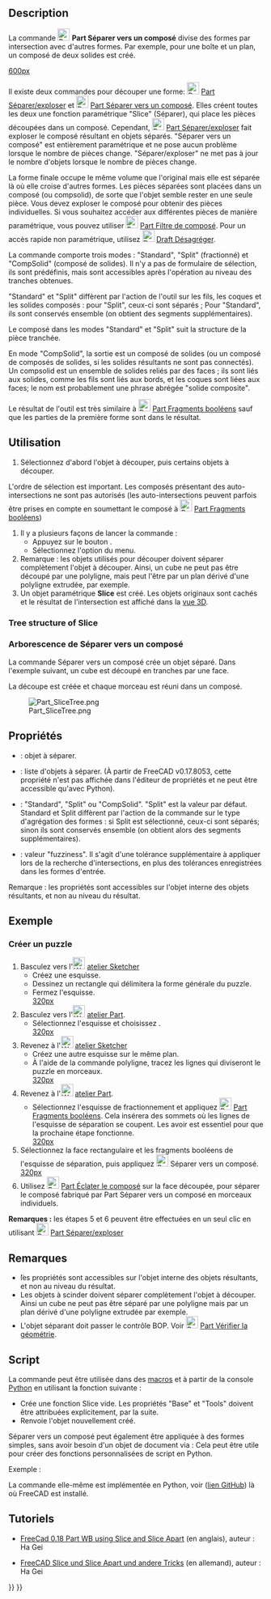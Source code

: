 <languages/>

{{Docnav/fr
|[[Part_SliceApart/fr|Séparer/exploser]]
|[[Part_XOR/fr|OU exclusif]]
|[[Part_Workbench/fr|Atelier Part]]
|IconL=Part_SliceApart.svg
|IconR=Part_XOR.svg
|IconC=Workbench_Part.svg
}}

{{GuiCommand/fr
|Name=Part Slice
|Name/fr=Part Séparer vers un composé
|MenuLocation=Part → Scinder → Séparer vers un composé
|Workbenches=[[Part_Workbench/fr|Part]]
|Version=0.17
|SeeAlso=[[Part_BooleanFragments/fr|Part Fragments booléens]], [[Part_XOR/fr|Part OU exclusif]], [[Part_CompJoinFeatures/fr|Part Jointure]], [[Part_Boolean/fr|Part Opérations booléennes]]
}}

==Description== 

La commande [[Image:Part_Slice.svg|24px]] '''Part Séparer vers un composé''' divise des formes par intersection avec d'autres formes. Par exemple, pour une boîte et un plan, un composé de deux solides est créé.

[[image:Part_Slice_Demo.png|600px]]

{{Caption|Ci-dessus : les pièces ont été déplacées manuellement après l'operation, pour montrer le découpage.}}

Il existe deux commandes pour découper une forme: [[Image:Part_SliceApart.svg|24px]] [[Part_SliceApart/fr|Part Séparer/exploser]] et [[Image:Part_Slice.svg|24px]] [[Part_Slice/fr|Part Séparer vers un composé]]. Elles créent toutes les deux une fonction paramétrique "Slice" (Séparer), qui place les pièces découpées dans un composé. Cependant, [[Image:Part_SliceApart.svg|24px]] [[Part_SliceApart/fr|Part Séparer/exploser]] fait exploser le composé résultant en objets séparés. "Séparer vers un composé" est entièrement paramétrique et ne pose aucun problème lorsque le nombre de pièces change. "Séparer/exploser" ne met pas à jour le nombre d'objets lorsque le nombre de pièces change.

La forme finale occupe le même volume que l'original mais elle est séparée là où elle croise d'autres formes. Les pièces séparées sont placées dans un composé (ou compsolid), de sorte que l'objet semble rester en une seule pièce. Vous devez exploser le composé pour obtenir des pièces individuelles. Si vous souhaitez accéder aux différentes pièces de manière paramétrique, vous pouvez utiliser [[Image:Part_CompoundFilter.svg|24px]] [[Part_CompoundFilter/fr|Part Filtre de composé]]. Pour un accès rapide non paramétrique, utilisez [[Image:Draft_Downgrade.svg|24px]] [[Draft_Downgrade/fr|Draft Désagréger]].

La commande comporte trois modes : "Standard", "Split" (fractionné) et "CompSolid" (composé de solides). Il n'y a pas de formulaire de sélection, ils sont prédéfinis, mais sont accessibles après l'opération au niveau des tranches obtenues.

"Standard" et "Split" diffèrent par l'action de l'outil sur les fils, les coques et les solides composés : pour "Split", ceux-ci sont séparés ; Pour "Standard", ils sont conservés ensemble (on obtient des segments supplémentaires).

Le composé dans les modes "Standard" et "Split" suit la structure de la pièce tranchée. 

En mode "CompSolid", la sortie est un composé de solides (ou un composé de composés de solides, si les solides résultants ne sont pas connectés). Un compsolid est un ensemble de solides reliés par des faces ; ils sont liés aux solides, comme les fils sont liés aux bords, et les coques sont liées aux faces; le nom est probablement une phrase abrégée "solide composite".

Le résultat de l'outil est très similaire à [[Image:Part_BooleanFragments.svg|24px]] [[Part_BooleanFragments/fr|Part Fragments booléens]] sauf que les parties de la première forme sont dans le résultat.

<span id="Usage"></span>
==Utilisation== 

<div class="mw-translate-fuzzy">
# Sélectionnez d'abord l'objet à découper, puis certains objets à découper.<br/>
L'ordre de sélection est important. Les composés présentant des auto-intersections ne sont pas autorisés (les auto-intersections peuvent parfois être prises en compte en soumettant le composé à [[Image:Part_BooleanFragments.svg|24px]] [[Part_BooleanFragments/fr|Part Fragments booléens]])
# Il y a plusieurs façons de lancer la commande :
#* Appuyez sur le bouton {{Button|[[Image:Part_Slice.svg|16px]] [[Part_Slice/fr|Séparer vers un composé]]}}.
#* Sélectionnez l'option {{MenuCommand|Part → Scinder → Séparer vers un composé}} du menu.
# Remarque : les objets utilisés pour découper doivent séparer complètement l'objet à découper. Ainsi, un cube ne peut pas être découpé par une polyligne, mais peut l'être par un plan dérivé d'une polyligne extrudée, par exemple.
# Un objet paramétrique '''Slice''' est créé. Les objets originaux sont cachés et le résultat de l'intersection est affiché dans la [[3D_view/fr|vue 3D]].
</div>

===Tree structure of Slice ===

<div class="mw-translate-fuzzy">
=== Arborescence de Séparer vers un composé ===
La commande Séparer vers un composé crée un objet séparé. Dans l'exemple suivant, un cube est découpé en tranches par une face.
</div>

La découpe est créée et chaque morceau est réuni dans un composé.

[[Image:Part_SliceTree.png]]

<span id="Properties"></span>
==Propriétés== 

{{TitleProperty|Slice}}

<div class="mw-translate-fuzzy">
{{TitleProperty|Slice}}
* {{PropertyData|Base}} : objet à séparer.
* {{PropertyData|Tools}} : liste d'objets à séparer. (À partir de FreeCAD v0.17.8053, cette propriété n'est pas affichée dans l'éditeur de propriétés et ne peut être accessible qu'avec Python).
* {{PropertyData|Mode}} : "Standard", "Split" ou "CompSolid". "Split" est la valeur par défaut. Standard et Split diffèrent par l'action de la commande sur le type d'agrégation des formes : si Split est sélectionné, ceux-ci sont séparés; sinon ils sont conservés ensemble (on obtient alors  des segments supplémentaires).
* {{PropertyData|Tolerance}} : valeur "fuzziness". Il s'agit d'une tolérance supplémentaire à appliquer lors de la recherche d'intersections, en plus des tolérances enregistrées dans les formes d'entrée.
</div>

̈Remarque : les propriétés sont accessibles sur l'objet interne des objets résultants, et non au niveau du résultat.

<span id="Example"></span>
==Exemple==

<span id="Creating_a_Puzzle"></span>
===Créer un puzzle===

# Basculez vers l'[[Image:Workbench_Sketcher.svg|24px]] [[Sketcher_Workbench/fr|atelier Sketcher]]
#* Créez une esquisse.
#* Dessinez un rectangle qui délimitera la forme générale du puzzle.
#* Fermez l'esquisse. <br />[[image:slice_example_step1.png|320px]]
# Basculez vers l'[[Image:Workbench_Part.svg|24px]] [[Part_Workbench/fr|atelier Part]]. 
#* Sélectionnez l'esquisse et choisissez {{MenuCommand|Part → [[Image:Part_MakeFace.svg|24px]] [[Part_MakeFace/fr|Créer une face]]}}.<br />[[image:slice_example_step2.png|320px]]
# Revenez à l'[[Image:Workbench_Sketcher.svg|24px]] [[Sketcher_Workbench/fr|atelier Sketcher]]
#* Créez une autre esquisse sur le même plan.
#* À l'aide de la commande polyligne, tracez les lignes qui diviseront le puzzle en morceaux. <br />[[image:slice_example_step3.png|320px]]
# Revenez à l'[[Image:Workbench_Part.svg|24px]] [[Part_Workbench/fr|atelier Part]].
#* Sélectionnez l'esquisse de fractionnement et appliquez [[Image:Part_BooleanFragments.svg|24px]] [[Part_BooleanFragments/fr|Part Fragments booléens]]. Cela insérera des sommets où les lignes de l'esquisse de séparation se coupent. Les avoir est essentiel pour que la prochaine étape fonctionne.<br />[[image:slice_example_step4.png|320px]]
# Sélectionnez la face rectangulaire et les fragments booléens de l'esquisse de séparation, puis appliquez [[Image:Part_Slice.svg|24px]] Séparer vers un composé.<br />[[image:slice_example_step5.png|320px]]
# Utilisez [[Image:Part_ExplodeCompound.svg|24px]] [[Part_ExplodeCompound/fr|Part Éclater le composé]] sur la face découpée, pour séparer le composé fabriqué par Part Séparer vers un composé en morceaux individuels.

'''Remarques :''' les étapes 5 et 6 peuvent être effectuées en un seul clic en utilisant [[Image:Part_SliceApart.svg|24px]] [[Part_SliceApart/fr|Part Séparer/exploser]]

<span id="Notes"></span>
==Remarques== 

<div class="mw-translate-fuzzy">
* ̈les propriétés sont accessibles sur l'objet interne des objets résultants, et non au niveau du résultat.
* Les objets à scinder doivent séparer complètement l'objet à découper. Ainsi un cube ne peut pas être séparé par une polyligne mais par un plan dérivé d'une polyligne extrudée par exemple.
* L'objet séparant doit passer le contrôle BOP. Voir [[Image:Part_CheckGeometry.svg|24px]] [[Part_CheckGeometry/fr|Part Vérifier la géométrie]].
</div>

<span id="Scripting"></span>
==Script== 

La commande peut être utilisée dans des [[Macros/fr|macros]] et à partir de la console [[Python/fr|Python]] en utilisant la fonction suivante :
{{Code|code=BOPTools.SplitFeatures.makeSlice(name)}}

* Crée une fonction Slice vide. Les propriétés "Base" et "Tools" doivent être attribuées explicitement, par la suite.
* Renvoie l'objet nouvellement créé.

Séparer vers un composé peut également être appliquée à des formes simples, sans avoir besoin d'un objet de document via :
{{Code|code=BOPTools.SplitAPI.slice(base_shape, tool_shapes, mode, tolerance = 0.0)}}
Cela peut être utile pour créer des fonctions personnalisées de script en Python.

Exemple :
{{code|code=
import BOPTools.SplitFeatures
j = BOPTools.SplitFeatures.makeSlice(name= 'Slice')
j.Base = FreeCADGui.Selection.getSelection()[0]
j.Tools = FreeCADGui.Selection.getSelection()[1:]
}}

La commande elle-même est implémentée en Python, voir {{FileName|/Mod/Part/BOPTools/SplitFeatures.py}} ([https://github.com/FreeCAD/FreeCAD/blob/master/src/Mod/Part/BOPTools/SplitFeatures.py lien GitHub]) là où FreeCAD est installé.

<span id="Tutorials"></span>
==Tutoriels== 

* [https://www.youtube.com/watch?v=tzHkQaHgrfQ FreeCad 0.18 Part WB using Slice and Slice Apart] (en anglais), auteur : Ha Gei

* [https://www.youtube.com/watch?v=JJAL5JmqqKQ FreeCAD Slice und Slice Apart und andere Tricks] (en allemand), auteur : Ha Gei


{{Docnav/fr
|[[Part_SliceApart/fr|Séparer/exploser]]
|[[Part_XOR/fr|OU exclusif]]
|[[Part_Workbench/fr|Atelier Part]]
|IconL=Part_SliceApart.svg
|IconR=Part_XOR.svg
|IconC=Workbench_Part.svg
}}

{{Part Tools navi{{#translation:}}}}
{{Userdocnavi{{#translation:}}}}